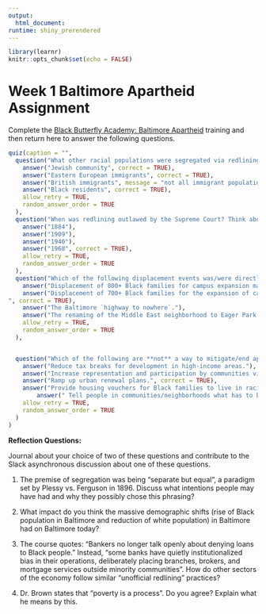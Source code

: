 ```yaml
---
output: 
  html_document:
runtime: shiny_prerendered
---
```


```r
library(learnr)
knitr::opts_chunk$set(echo = FALSE)
```

# Week 1 Baltimore Apartheid Assignment

Complete the [Black Butterfly Academy: Baltimore Apartheid](https://black-butterfly-academy.teachable.com/p/baltimore-apartheid) training and then return here to answer the following questions.

``` r
quiz(caption = "",
  question("What other racial populations were segregated via redlining in Baltimore? (select all that apply)",
    answer("Jewish community", correct = TRUE),
    answer("Eastern European immigrants", correct = TRUE),
    answer("British immigrants", message = "not all immigrant populations were treated the same"),
    answer("Black residents", correct = TRUE),
    allow_retry = TRUE,
    random_answer_order = TRUE
  ),
  question("When was redlining outlawed by the Supreme Court? Think about other things that were happening in this time period in America. (select one)",
    answer("1884"),
    answer("1909"),
    answer("1940"),
    answer("1968", correct = TRUE),
    allow_retry = TRUE,
    random_answer_order = TRUE
  ),
  question("Which of the following displacement events was/were directly shaped by Johns Hopkins? (select all that apply)",
    answer("Displacement of 800+ Black families for campus expansion made possible by the 1949 Housing Act / urban renewal.", correct = TRUE),
    answer("Displacement of 700+ Black families for the expansion of campus biotech buildings, where land was seized via eminent domain.
", correct = TRUE),
    answer("The Baltimore `highway to nowhere`."),
    answer("The renaming of the Middle East neighborhood to Eager Park.", correct = TRUE),
    allow_retry = TRUE,
    random_answer_order = TRUE
  ),


  question("Which of the following are **not** a way to mitigate/end apartheid in Baltimore? (select all that apply)",
    answer("Reduce tax breaks for development in high-income areas."),
    answer("Increase representation and participation by communities via neighboorhood councils that decide how to administer city funds."),
    answer("Ramp up urban renewal plans.", correct = TRUE),
    answer("Provide housing vouchers for Black families to live in racially exclusive neighborhoods (e.g., Roland Park)."),
        answer(" Tell people in communities/neighborhoods what has to be done.", correct = TRUE),
    allow_retry = TRUE,
    random_answer_order = TRUE
  )
)
```

<div data-iframe-height></div>

**Reflection Questions:**

Journal about your choice of two of these questions and contribute to the Slack asynchronous discussion about one of these questions.

1) The premise of segregation was being “separate but equal”, a paradigm set by Plessy vs. Ferguson in 1896. Discuss what intentions people may have had and why they possibly chose this phrasing?

2) What impact do you think the massive demographic shifts (rise of Black population in Baltimore and reduction of white population) in Baltimore had on Baltimore today?

3) The course quotes: “Bankers no longer talk openly about denying loans to Black people.” Instead, “some banks have quietly institutionalized bias in their operations, deliberately placing branches, brokers, and mortgage services outside minority communities”. How do other sectors of the economy follow similar “unofficial redlining” practices?

4) Dr. Brown states that “poverty is a process”. Do you agree? Explain what he means by this.

